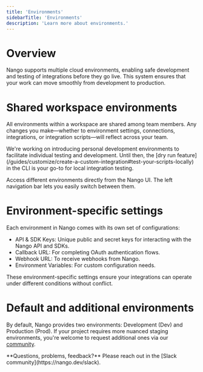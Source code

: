```yaml
---
title: 'Environments'
sidebarTitle: 'Environments'
description: 'Learn more about environments.'
---
```


# Overview

Nango supports multiple cloud environments, enabling safe development and testing of integrations before they go live. This system ensures that your work can move smoothly from development to production.

# Shared workspace environments

All environments within a workspace are shared among team members. Any changes you make—whether to environment settings, connections, integrations, or integration scripts—will reflect across your team. 

<Info>
We're working on introducing personal development environments to facilitate individual testing and development. Until then, the [dry run feature](/guides/customize/create-a-custom-integration#test-your-scripts-locally) in the CLI is your go-to for local integration testing.
</Info>

Access different environments directly from the Nango UI. The left navigation bar lets you easily switch between them.

# Environment-specific settings

Each environment in Nango comes with its own set of configurations:

- API & SDK Keys: Unique public and secret keys for interacting with the Nango API and SDKs.
- Callback URL: For completing OAuth authentication flows.
- Webhook URL: To receive webhooks from Nango.
- Environment Variables: For custom configuration needs.

These environment-specific settings ensure your integrations can operate under different conditions without conflict.

# Default and additional environments

By default, Nango provides two environments: Development (Dev) and Production (Prod). If your project requires more nuanced staging environments, you're welcome to request additional ones via our [community](https://nango.dev/slack).

<Tip>
**Questions, problems, feedback?** Please reach out in the [Slack community](https://nango.dev/slack).
</Tip>
